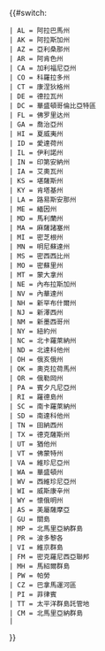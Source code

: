 <!--{{noteTA|G1=USState}}-->{{#switch:{{uc:{{{1}}}}}
 | AL = 阿拉巴馬州
 | AK = 阿拉斯加州
 | AZ = 亞利桑那州
 | AR = 阿肯色州
 | CA = 加利福尼亞州
 | CO = 科羅拉多州
 | CT = 康涅狄格州
 | DE = 德拉瓦州
 | DC = 華盛頓哥倫比亞特區
 | FL = 佛罗里达州
 | GA = 喬治亞州
 | HI = 夏威夷州
 | ID = 愛達荷州
 | IL = 伊利諾州
 | IN = 印第安納州
 | IA = 艾奧瓦州
 | KS = 堪薩斯州
 | KY = 肯塔基州
 | LA = 路易斯安那州
 | ME = 緬因州
 | MD = 馬利蘭州
 | MA = 麻薩諸塞州
 | MI = 密芝根州
 | MN = 明尼蘇達州
 | MS = 密西西比州
 | MO = 密蘇里州
 | MT = 蒙大拿州
 | NE = 內布拉斯加州
 | NV = 內華達州
 | NH = 新罕布什爾州
 | NJ = 新澤西州
 | NM = 新墨西哥州
 | NY = 紐約州
 | NC = 北卡羅萊納州
 | ND = 北達科他州
 | OH = 俄亥俄州
 | OK = 奧克拉荷馬州
 | OR = 俄勒岡州
 | PA = 賓夕凡尼亞州
 | RI = 羅德島州
 | SC = 南卡羅萊納州
 | SD = 南達科他州
 | TN = 田納西州
 | TX = 德克薩斯州
 | UT = 猶他州
 | VT = 佛蒙特州
 | VA = 維珍尼亞州
 | WA = 華盛頓州
 | WV = 西維珍尼亞州
 | WI = 威斯康辛州
 | WY = 懷俄明州
 | AS = 美屬薩摩亞
 | GU = 關島
 | MP = 北馬里亞納群島
 | PR = 波多黎各
 | VI = 維京群島
 | FM = 密克羅尼西亞聯邦
 | MH = 馬紹爾群島
 | PW = 帕勞
 | CZ = 巴拿馬運河區
 | PI = 菲律賓
 | TT = 太平洋群島託管地
 | CM = 北馬里亞納群島
 | {{{1}}}
}}<noinclude>{{doc}}</noinclude>